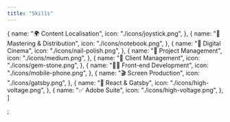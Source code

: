 ```yaml
---
title: "Skills"
---
```


  {
    name: "🌍 Content Localisation",
    icon: "./icons/joystick.png",
  },
  {
    name: "🎥 Mastering & Distribution",
    icon: "./icons/notebook.png",
  },
  {
    name: "🔑 Digital Cinema",
    icon: "./icons/nail-polish.png",
  },
  {
    name: "📅 Project Management",
    icon: "./icons/medium.png",
  },
  {
    name: "🕺 Client Management",
    icon: "./icons/gem-stone.png",
  },
  {
    name: "👩‍💻 Front-end Development",
    icon: "./icons/mobile-phone.png",
  },
  {
    name: "🎬 Screen Production",
    icon: "./icons/gatsby.png",
  },
  {
    name: "🔧 React & Gatsby",
    icon: "./icons/high-voltage.png",
  },
    {
    name: "✅ Adobe Suite",
    icon: "./icons/high-voltage.png",
  },
]

;
